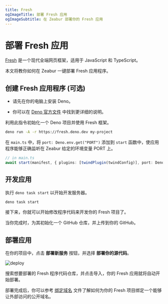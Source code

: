 ```yaml
---
title: Fresh
ogImageTitle: 部署 Fresh 应用
ogImageSubtitle: 在 Zeabur 部署你的 Fresh 应用
---
```


# 部署 Fresh 应用

[Fresh](https://fresh.deno.dev/) 是一个现代全端网页框架，适用于 JavaScript 和 TypeScript。

本文将教你如何在 Zeabur 一键部署 Fresh 应用程序。

## 创建 Fresh 应用程序 (可选)

- 请先在你的电脑上安装 Deno。

- 你可以在 [Deno 官方文件](https://deno.land/manual/getting_started/installation) 中找到更详细的说明。

利用此指令初始化一个 Deno 项目并使用 Fresh 框架。

```bash
deno run -A -r https://fresh.deno.dev my-project
```

在 `main.ts` 中，将 `port: Deno.env.get("PORT")` 添加到 `start` 函数中，使应用程序能够正确监听在 Zeabur 给定的环境变量 PORT 上。

```typescript
// in main.ts
await start(manifest, { plugins: [twindPlugin(twindConfig)], port: Deno.env.get("PORT")}, );
```

## 开发应用

执行 `deno task start` 以开始开发服务器。

```bash
deno task start
```

接下来，你就可以开始修改程序代码来开发你的 Fresh 项目了。

当你完成时，为其初始化一个 GitHub 仓库，并上传到你的 GitHub。


## 部署应用

在你的项目中，点击 **部署新服务** 按钮，并选择 **部署你的源代码**。

![deploy](/deploy/common/select-service.en-US.png)

搜索想要部署的 Fresh 程序代码仓库，并点击导入，你的 Fresh 应用就将自动开始部署。

部署完成后，你可以参考 [绑定域名](/deploy/domain-binding) 文件了解如何为你的 Fresh 项目绑定一个能够让外部访问的公开域名。
